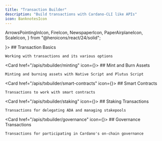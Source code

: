 ```yaml
---
title: "Transaction Builder"
description: "Build transactions with Cardano-CLI like APIs"
icon: BanknotesIcon
---
```

  ArrowsPointingInIcon,
  FireIcon,
  NewspaperIcon,
  PaperAirplaneIcon,
  ScaleIcon,
} from "@heroicons/react/24/solid";

<Cards>
  <Card href="/apis/txbuilder/basics" icon={<PaperAirplaneIcon />}>
    ## Transaction Basics

    Working with transactions and its various options
  </Card>

  <Card href="/apis/txbuilder/minting" icon={<FireIcon />}>
    ## Mint and Burn Assets

    Minting and burning assets with Native Script and Plutus Script
  </Card>

  <Card href="/apis/txbuilder/smart-contracts" icon={<NewspaperIcon />}>
    ## Smart Contracts

    Transactions to work with smart contracts
  </Card>

  <Card href="/apis/txbuilder/staking" icon={<ArrowsPointingInIcon />}>
    ## Staking Transactions

    Transactions for delegating ADA and managing stakepools
  </Card>

  <Card href="/apis/txbuilder/governance" icon={<ScaleIcon />}>
    ## Governance Transactions

    Transactions for participating in Cardano's on-chain governance
  </Card>
</Cards>